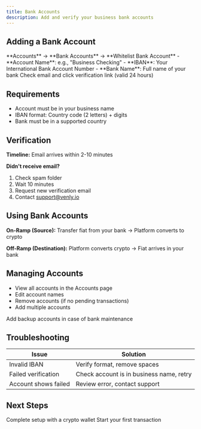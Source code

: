 ```yaml
---
title: Bank Accounts
description: Add and verify your business bank accounts
---
```


## Adding a Bank Account

<Steps>
  <Step title="Navigate">
    **Accounts** → **Bank Accounts** → **Whitelist Bank Account**
  </Step>
  
  <Step title="Enter Details">
    - **Account Name**: e.g., "Business Checking"
    - **IBAN**: Your International Bank Account Number
    - **Bank Name**: Full name of your bank
  </Step>
  
  <Step title="Verify">
    Check email and click verification link (valid 24 hours)
  </Step>
</Steps>

## Requirements

- Account must be in your business name
- IBAN format: Country code (2 letters) + digits
- Bank must be in a supported country

## Verification

**Timeline:** Email arrives within 2-10 minutes

**Didn't receive email?**
1. Check spam folder
2. Wait 10 minutes
3. Request new verification email
4. Contact support@venly.io

## Using Bank Accounts

**On-Ramp (Source):** Transfer fiat from your bank → Platform converts to crypto

**Off-Ramp (Destination):** Platform converts crypto → Fiat arrives in your bank

## Managing Accounts

- View all accounts in the Accounts page
- Edit account names
- Remove accounts (if no pending transactions)
- Add multiple accounts

<Tip>
  Add backup accounts in case of bank maintenance
</Tip>

## Troubleshooting

| Issue | Solution |
|-------|----------|
| Invalid IBAN | Verify format, remove spaces |
| Failed verification | Check account is in business name, retry |
| Account shows failed | Review error, contact support |

## Next Steps

<CardGroup cols={2}>
  <Card title="Add Wallet" icon="wallet" href="/guides/payments/accounts/crypto-wallets">
    Complete setup with a crypto wallet
  </Card>
  <Card title="Create Transaction" icon="exchange" href="/guides/payments/transactions/on-ramp">
    Start your first transaction
  </Card>
</CardGroup>
